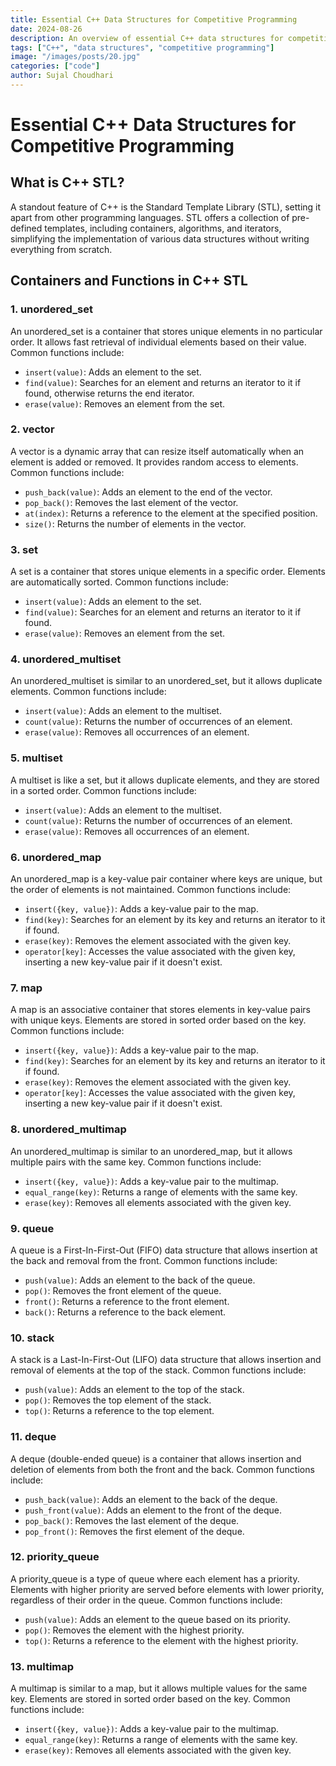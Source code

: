 ```yaml
---
title: Essential C++ Data Structures for Competitive Programming
date: 2024-08-26
description: An overview of essential C++ data structures for competitive programming.
tags: ["C++", "data structures", "competitive programming"]
image: "/images/posts/20.jpg"
categories: ["code"]
author: Sujal Choudhari
---
```


# Essential C++ Data Structures for Competitive Programming

## What is C++ STL?

A standout feature of C++ is the Standard Template Library (STL), setting it apart from other programming languages.
STL offers a collection of pre-defined templates, including containers, algorithms, and iterators, simplifying the
implementation of various data structures without writing everything from scratch.

## Containers and Functions in C++ STL

### 1. unordered_set

An unordered_set is a container that stores unique elements in no particular order. It allows fast retrieval of individual elements based on their value. Common functions include:

- `insert(value)`: Adds an element to the set.
- `find(value)`: Searches for an element and returns an iterator to it if found, otherwise returns the end iterator.
- `erase(value)`: Removes an element from the set.

### 2. vector

A vector is a dynamic array that can resize itself automatically when an element is added or removed.
It provides random access to elements. Common functions include:

- `push_back(value)`: Adds an element to the end of the vector.
- `pop_back()`: Removes the last element of the vector.
- `at(index)`: Returns a reference to the element at the specified position.
- `size()`: Returns the number of elements in the vector.

### 3. set

A set is a container that stores unique elements in a specific order. Elements are automatically sorted. Common functions include:

- `insert(value)`: Adds an element to the set.
- `find(value)`: Searches for an element and returns an iterator to it if found.
- `erase(value)`: Removes an element from the set.

### 4. unordered_multiset

An unordered_multiset is similar to an unordered_set, but it allows duplicate elements.
Common functions include:

- `insert(value)`: Adds an element to the multiset.
- `count(value)`: Returns the number of occurrences of an element.
- `erase(value)`: Removes all occurrences of an element.

### 5. multiset

A multiset is like a set, but it allows duplicate elements, and they are stored in a sorted order. Common functions include:

- `insert(value)`: Adds an element to the multiset.
- `count(value)`: Returns the number of occurrences of an element.
- `erase(value)`: Removes all occurrences of an element.

### 6. unordered_map

An unordered_map is a key-value pair container where keys are unique, but the order of elements is not maintained.
Common functions include:

- `insert({key, value})`: Adds a key-value pair to the map.
- `find(key)`: Searches for an element by its key and returns an iterator to it if found.
- `erase(key)`: Removes the element associated with the given key.
- `operator[key]`: Accesses the value associated with the given key, inserting a new key-value pair if it doesn't exist.

### 7. map

A map is an associative container that stores elements in key-value pairs with unique keys. Elements are stored in sorted order based on the key. Common functions include:

- `insert({key, value})`: Adds a key-value pair to the map.
- `find(key)`: Searches for an element by its key and returns an iterator to it if found.
- `erase(key)`: Removes the element associated with the given key.
- `operator[key]`: Accesses the value associated with the given key, inserting a new key-value pair if it doesn't exist.

### 8. unordered_multimap

An unordered_multimap is similar to an unordered_map, but it allows multiple pairs with the same key.
Common functions include:

- `insert({key, value})`: Adds a key-value pair to the multimap.
- `equal_range(key)`: Returns a range of elements with the same key.
- `erase(key)`: Removes all elements associated with the given key.

### 9. queue

A queue is a First-In-First-Out (FIFO) data structure that allows insertion at the back and removal from the front.
Common functions include:

- `push(value)`: Adds an element to the back of the queue.
- `pop()`: Removes the front element of the queue.
- `front()`: Returns a reference to the front element.
- `back()`: Returns a reference to the back element.

### 10. stack

A stack is a Last-In-First-Out (LIFO) data structure that allows insertion and removal of elements at the top of the stack.
Common functions include:

- `push(value)`: Adds an element to the top of the stack.
- `pop()`: Removes the top element of the stack.
- `top()`: Returns a reference to the top element.

### 11. deque

A deque (double-ended queue) is a container that allows insertion and deletion of elements from both the front and the back.
Common functions include:

- `push_back(value)`: Adds an element to the back of the deque.
- `push_front(value)`: Adds an element to the front of the deque.
- `pop_back()`: Removes the last element of the deque.
- `pop_front()`: Removes the first element of the deque.

### 12. priority_queue

A priority_queue is a type of queue where each element has a priority. Elements with higher priority are served before elements with lower priority, regardless of their order in the queue.
Common functions include:

- `push(value)`: Adds an element to the queue based on its priority.
- `pop()`: Removes the element with the highest priority.
- `top()`: Returns a reference to the element with the highest priority.

### 13. multimap

A multimap is similar to a map, but it allows multiple values for the same key. Elements are stored in sorted order based on the key. Common functions include:

- `insert({key, value})`: Adds a key-value pair to the multimap.
- `equal_range(key)`: Returns a range of elements with the same key.
- `erase(key)`: Removes all elements associated with the given key.
